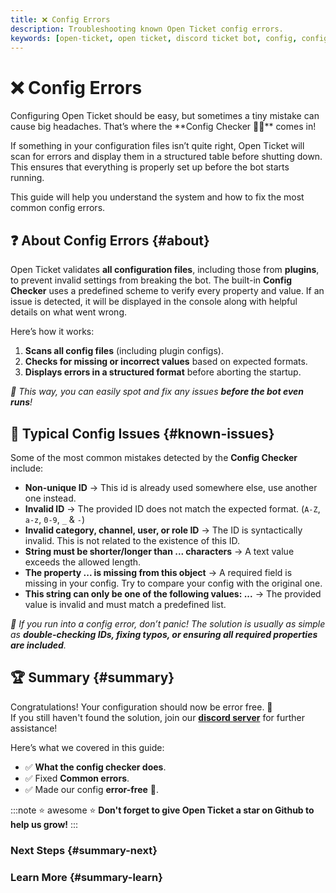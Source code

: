 ```yaml
---
title: ❌ Config Errors
description: Troubleshooting known Open Ticket config errors.
keywords: [open-ticket, open ticket, discord ticket bot, config, configuration, settings, error, bug, tutorial, guide, article]
---
```

<head>
    <link rel="apple-touch-icon" href="/img/logo_vertical.png"/>
</head>

# ❌ Config Errors
<FlexHorizontal>
<div style={{width:"50%"}} className="otdocs-flex-mobile-width">
Configuring Open Ticket should be easy, but sometimes a tiny mistake can cause big headaches.  
That’s where the <C color="blue">**Config Checker 🦸‍♂️**</C> comes in!

If something in your configuration files isn’t quite right, Open Ticket will scan for errors and display them in a structured table before shutting down. This ensures that everything is properly set up before the bot starts running.

This guide will help you understand the system and how to fix the most common config errors.
</div>
<div style={{width:"50%"}} className="otdocs-flex-mobile-width">
    <StyledTitle title="Config Errors" description="Troubleshooting known Open Ticket errors."></StyledTitle>
</div>
</FlexHorizontal>

<Divider></Divider>
## ❓ About Config Errors \{#about}
Open Ticket validates **all configuration files**, including those from **plugins**, to prevent invalid settings from breaking the bot. The built-in **Config Checker** uses a predefined scheme to verify every property and value. If an issue is detected, it will be displayed in the console along with helpful details on what went wrong.  

Here’s how it works:  
1. **Scans all config files** (including plugin configs).  
2. **Checks for missing or incorrect values** based on expected formats.  
3. **Displays errors in a structured format** before aborting the startup.  

<ScaleImage src="/img/docs-v4/config-checker.png" alt="Open Ticket console on config failure" size="80%"/>

*📌 This way, you can easily spot and fix any issues **before the bot even runs**!*

<Divider></Divider>
## 🤔 Typical Config Issues \{#known-issues}
Some of the most common mistakes detected by the **Config Checker** include:  

- **Non-unique ID** → This id is already used somewhere else, use another one instead.
- **Invalid ID** → The provided ID does not match the expected format. (`A-Z`, `a-z`, `0-9`, `_` & `-`)
- **Invalid category, channel, user, or role ID** → The ID is syntactically invalid. This is not related to the existence of this ID.
- **String must be shorter/longer than ... characters** → A text value exceeds the allowed length.  
- **The property ... is missing from this object** → A required field is missing in your config. Try to compare your config with the original one.
- **This string can only be one of the following values: ...** → The provided value is invalid and must match a predefined list.  

 *📌 If you run into a config error, don’t panic! The solution is usually as simple as **double-checking IDs, fixing typos, or ensuring all required properties are included**.*

<Divider></Divider>
## 🏆 Summary \{#summary}
Congratulations! Your configuration should now be error free. 🚀  
If you still haven't found the solution, join our [**discord server**](https://discord.dj-dj.be) for further assistance!

Here’s what we covered in this guide:  
- ✅ **What the config checker does**.
- ✅ Fixed **Common errors**.
- ✅ Made our config **error-free** 🎉.

:::note ⭐ awesome ⭐
**Don't forget to give Open Ticket a star on Github to help us grow!**
:::

### Next Steps \{#summary-next}
<LinkBlock mode="emoji" emoji="🛠" url="/docs/guides/installation/troubleshooting" isdoc="true" name="Installation Troubleshooting" description="Troubleshoot unknown issues with your Open Ticket configuration."/>   
<LinkBlock mode="emoji" emoji="🌐" url="/docs/guides/hosting/category" isdoc="true" name="Hosting" description="How to host Open Ticket 24/7?"/>  

### Learn More \{#summary-learn}
<LinkBlock mode="emoji" emoji="💻" url="/docs/framework/get-started" isdoc="true" name="Create Plugins" description="Start developing Open Ticket plugins."/>  
<LinkBlock mode="emoji" emoji="📘" url="/docs/reference/get-started" isdoc="true" name="API Reference" description="Dive into the Open Ticket API for more advanced customization."/>  
<LinkBlock mode="emoji" emoji="🗺️" url="/docs/guides/roadmap" isdoc="true" name="Public Roadmap" description="View features that will be added in the future or help with contributing."/>  
<LinkBlock mode="image" image="/img/logo/discord.png" isdoc="false" url="https://discord.dj-dj.be" name="Discord Server" description="Join our community for support and feature discussions."/>